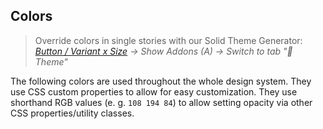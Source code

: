 
<Meta title="Packages/Tokens/Colors" />

## Colors

> Override colors in single stories with our Solid Theme Generator: _[Button / Variant x Size](../?path=/story/components-sd-button--variant-and-size) → Show Addons (A) → Switch to tab "🎨 Theme"_

The following colors are used throughout the whole design system. They use CSS custom properties to allow for easy customization.
They use shorthand RGB values (e. g. `108 194 84`) to allow setting opacity via other CSS properties/utility classes.

<ColorPalette>
  <ColorItem
    title="Primary"
    subtitle="--sd-color-primary-{shade}"
    colors={getColorItems('background-color', 'primary', theme.base)}
  />
  <ColorItem
    title="Accent"
    subtitle="--sd-color-accent-{shade}"
    colors={getColorItems('background-color', 'accent', theme.base)}
  />
  <ColorItem
    title="Neutral"
    subtitle="--sd-color-neutral-{shade}"
    colors={getColorItems('background-color', 'neutral', theme.base)}
  />
  <ColorItem
    title="Status"
    subtitle="--sd-color-{color}"
    colors={{
      ...getColorItems('background-color', 'success', theme.base),
      ...getColorItems('background-color', 'warning', theme.base)
    }}
  />
  <ColorItem
    title="Status"
    subtitle="--sd-color-error-{color}"
    colors={getColorItems('background-color', 'error', theme.base)}
  />
  <ColorItem
    title="Risk"
    subtitle="--sd-color-{color}"
    colors={{
      ...getColorItems('color', 'risk-low', theme.base),
      ...getColorItems('color', 'risk-moderate', theme.base),
      ...getColorItems('color', 'risk-increased', theme.base),
      ...getColorItems('color', 'risk-high', theme.base),
      ...getColorItems('color', 'risk-veryhigh', theme.base)
    }}
  />
  <ColorItem
    title="Additional"
    subtitle="--sd-color-{color}"
    colors={{
      ...getColorItems('text-color', 'black', theme.base),
      ...getColorItems('text-color', 'white', theme.base)
    }}
  />
</ColorPalette>
